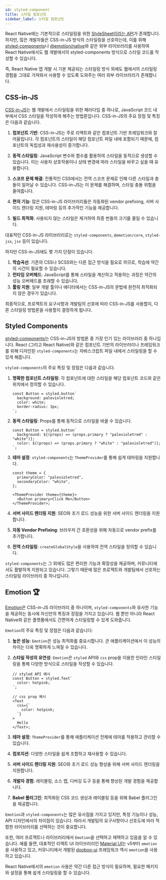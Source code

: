 ```yaml
---
id: styled-component
title: 스타일 컴포넌트
sidebar_label: 스타일 컴포넌트
---
```



React Native에는 기본적으로 스타일링을 위한 [StyleSheet이라는 API](./built-in)가 존재합니다.
하지만, 많은 개발자들은 CSS-in-JS 방식의 스타일링을 선호하는데, 이를 위해 [styled-components](https://styled-components.com)나 [@emotion/native](https://emotion.sh/docs/@emotion/native)와 같은
외부 라이브러리를 사용하여 React Native에서도 웹 개발에서의 styled-components 방식으로 스타일 코드를 작성할 수 있습니다.

즉, React Native 앱 개발 시 기본 제공되는 스타일링 방식 외에도 웹에서의 스타일링 경험을 그대로 가져와서 사용할 수 있도록 도와주는 여러 외부 라이브러리가 존재합니다.

<AdFitMobileBanner unit="DAN-YpcHf9p49U5ykXi8" className="adfit-top-mobile" />

## CSS-in-JS

[CSS-in-JS](https://cssinjs.org/?v=v10.10.0)는 웹 개발에서 스타일링을 위한 패러다임 중 하나로, JavaScript 코드 내부에서 CSS 스타일을 작성하게 해주는 방법론입니다.
CSS-in-JS의 주요 장점 및 특징은 다음과 같습니다.

1. **컴포넌트 기반**: CSS-in-JS는 주로 리액트와 같은 컴포넌트 기반 프레임워크와 잘 어울립니다. 각 컴포넌트의 스타일이 해당 컴포넌트 파일 내에 포함되기 때문에, 컴포넌트의 독립성과 재사용성이 증가합니다.

2. **동적 스타일링**: JavaScript 변수와 함수를 활용하여 스타일을 동적으로 생성할 수 있습니다. 이는 사용자 상호작용이나 상태 변경에 따라 스타일을 바꾸고 싶을 때 유용합니다.

3. **스코프 문제 해결**: 전통적인 CSS에서는 전역 스코프 문제로 인해 다른 스타일과 충돌이 일어날 수 있습니다. CSS-in-JS는 이 문제를 해결하며, 스타일 충돌 위험을 줄여줍니다.

4. **편의 기능**: 많은 CSS-in-JS 라이브러리들은 자동화된 vendor prefixing, 서버 사이드 렌더링 지원, 테마링 등의 추가적인 기능을 제공합니다.

5. **빌드 최적화**: 사용되지 않는 스타일은 제거하여 최종 번들의 크기를 줄일 수 있습니다.

대표적인 CSS-in-JS 라이브러리로는 `styled-components`, `@emotion/core`, `styled-jsx`, `jss` 등이 있습니다.

하지만 CSS-in-JS에도 몇 가지 단점이 있습니다.

1. **학습곡선**: 기존의 CSS나 SCSS와는 다른 접근 방식을 필요로 하므로, 학습에 약간의 시간이 필요할 수 있습니다.
2. **런타임 오버헤드**: JavaScript를 통해 스타일을 계산하고 적용하는 과정은 약간의 성능 오버헤드를 초래할 수 있습니다.
3. **툴링 지원**: 일부 개발 툴이나 에디터에서는 CSS-in-JS의 문법에 완전히 최적화되지 않은 경우가 있습니다.

최종적으로, 프로젝트의 요구사항과 개발팀의 선호에 따라 CSS-in-JS를 사용할지, 다른 스타일링 방법론을 사용할지 결정하게 됩니다.

## Styled Components

[styled-components](https://styled-components.com)는 CSS-in-JS의 방법론 중 가장 인기 있는 라이브러리 중 하나입니다.
React (그리고 React Native)와 같은 컴포넌트 기반의 라이브러리나 프레임워크를 위해 디자인된 `styled-components`는 자바스크립트 파일 내에서 스타일링을 할 수 있게 해줍니다.

`styled-components`의 주요 특징 및 장점은 다음과 같습니다.

1. **명확한 컴포넌트 스타일링**: 각 컴포넌트에 대한 스타일을 해당 컴포넌트 코드와 같은 위치에서 정의할 수 있습니다.

   ```tsx
   const Button = styled.button`
     background: palevioletred;
     color: white;
     border-radius: 3px;
   `;
   ```

2. **동적 스타일링**: Props를 통해 동적으로 스타일을 바꿀 수 있습니다.

   ```tsx
   const Button = styled.button`
     background: ${(props) => (props.primary ? "palevioletred" : "white")};
     color: ${(props) => (props.primary ? "white" : "palevioletred")};
   `;
   ```

3. **테마 설정**: `styled-components`는 `ThemeProvider`를 통해 쉽게 테마링을 지원합니다.

   ```tsx
   const theme = {
     primaryColor: "palevioletred",
     secondaryColor: "white",
   };

   <ThemeProvider theme={theme}>
     <Button primary>Click Me</Button>
   </ThemeProvider>;
   ```

4. **서버 사이드 렌더링 지원**: SEO와 초기 로드 성능을 위한 서버 사이드 렌더링을 지원합니다.

5. **자동 Vendor Prefixing**: 브라우저 간 호환성을 위해 자동으로 vendor prefix를 추가합니다.

6. **전역 스타일링**: `createGlobalStyle`을 사용하여 전역 스타일을 정의할 수 있습니다.

`styled-components`는 그 외에도 많은 편리한 기능과 확장성을 제공하며, 커뮤니티에서도 활발하게 지원되고 있습니다. 그렇기 때문에 많은 프로젝트와 개발팀에서 선호하는 스타일링 라이브러리 중 하나입니다.

<AdFitMobileBanner
  unit="DAN-xs0r56ZGEL2yMihi"
  className="adfit-middle-mobile"
/>

## Emotion 🏆

[Emotion](https://emotion.sh/docs/introduction)은 CSS-in-JS 라이브러리 중 하나이며, `styled-components`와 유사한 기능을 제공하는 동시에 자신만의 특징과 장점을 가지고 있습니다. 웹 뿐만 아니라 React Native와 같은 플랫폼에서도 간편하게 스타일링할 수 있게 도와줍니다.

`Emotion`의 주요 특징 및 장점은 다음과 같습니다:

1. **높은 성능**: `Emotion`은 성능 최적화를 중요시합니다. 큰 애플리케이션에서 이 성능의 차이는 더욱 명확하게 느껴질 수 있습니다.

2. **스타일 작성의 유연성**: `Emotion`은 `styled` API와 `css` prop을 이용한 인라인 스타일링을 통해 다양한 방식으로 스타일을 작성할 수 있습니다.

   ```tsx
   // styled API 예시
   const Button = styled.Text`
     color: hotpink;
   `;

   // css prop 예시
   <Text
     css={`
       color: hotpink;
     `}
   >
     Hello
   </Text>;
   ```

3. **테마 설정**: `ThemeProvider`를 통해 애플리케이션 전체에 테마를 적용하고 관리할 수 있습니다.

4. **컴포지션**: 다양한 스타일을 쉽게 조합하고 재사용할 수 있습니다.

5. **서버 사이드 렌더링 지원**: SEO와 초기 로드 성능 향상을 위해 서버 사이드 렌더링을 지원합니다.

6. **개발자 경험**: 레이블링, 소스 맵, 디버깅 도구 등을 통해 향상된 개발 경험을 제공합니다.

7. **Babel 플러그인**: 최적화된 CSS 코드 생성과 레이블링 등을 위해 Babel 플러그인을 제공합니다.

`Emotion`과 `styled-components`는 많은 유사점을 가지고 있지만, 특정 기능이나 성능, API 디자인에서의 차이점이 있습니다. 따라서 개발팀의 요구사항이나 선호도에 따라 적합한 라이브러리를 선택하는 것이 중요합니다.

또한, 여러 프로젝트나 라이브러리에서 `Emotion`을 선택하고 채택하고 있음을 알 수 있습니다. 예를 들면, 대표적인 리액트 UI 라이브러리인 [Material UI](https://material-ui.com)는 v5부터 `emotion`을 사용하고 있고, 커뮤니티에서 개발된 [dooboo-ui](https://github.com/dooboolab-community/dooboo-ui) 프레임워크 역시 `emotion`을 사용하고 있습니다.

React Native에서의 `emotion` 사용은 약간 다른 접근 방식이 필요하며, 필요한 패키지와 설정을 통해 쉽게 스타일링을 할 수 있습니다.

<AdFitMobileBanner
  unit="DAN-weLLBNA8C31gpo1t"
  className="adfit-bottom-mobile"
/>
